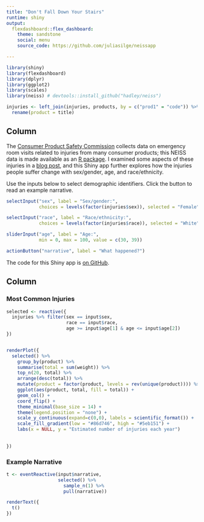```yaml
---
title: "Don't Fall Down Your Stairs"
runtime: shiny
output: 
  flexdashboard::flex_dashboard:
    theme: sandstone
    social: menu
    source_code: https://github.com/juliasilge/neissapp

---
```


```r
library(shiny)
library(flexdashboard)
library(dplyr)
library(ggplot2)
library(scales)
library(neiss) # devtools::install_github("hadley/neiss")

injuries <- left_join(injuries, products, by = c("prod1" = "code")) %>% 
  rename(product = title)
```

Column {.sidebar}
-----------------------------------------------------------------------

The [Consumer Product Safety Commission](http://www.cpsc.gov/en/Research--Statistics/NEISS-Injury-Data/) collects data on emergency room visits related to injuries from many consumer products; this NEISS data is made available as an [R package](https://github.com/hadley/neiss). I examined some aspects of these injuries in a [blog post](http://juliasilge.com/blog/Your-Floor/), and this Shiny app further explores how the injuries people suffer change with sex/gender, age, and race/ethnicity. 

Use the inputs below to select demographic identifiers. Click the button to read an example narrative.

```r
selectInput("sex", label = "Sex/gender:",
            choices = levels(factor(injuries$sex)), selected = "Female")

selectInput("race", label = "Race/ethnicity:",
            choices = levels(factor(injuries$race)), selected = "White")

sliderInput("age", label = "Age:",
            min = 0, max = 100, value = c(30, 39))

actionButton("narrative", label = "What happened?")
```

The code for this Shiny app is [on GitHub](https://github.com/juliasilge/neissapp).

Column 
-----------------------------------------------------------------------

### Most Common Injuries {data-height=800}

```r
selected <- reactive({
  injuries %>% filter(sex == input$sex,
                      race == input$race,
                      age >= input$age[1] & age <= input$age[2]) 
})


renderPlot({
  selected() %>%
    group_by(product) %>%
    summarise(total = sum(weight)) %>% 
    top_n(20, total) %>% 
    arrange(desc(total)) %>%
    mutate(product = factor(product, levels = rev(unique(product)))) %>%
    ggplot(aes(product, total, fill = total)) + 
    geom_col() +
    coord_flip() +
    theme_minimal(base_size = 14) +
    theme(legend.position = "none") +
    scale_y_continuous(expand=c(0,0), labels = scientific_format()) +
    scale_fill_gradient(low = "#86d746", high = "#5eb151") +
    labs(x = NULL, y = "Estimated number of injuries each year")
  
  
})

```

### Example Narrative {data-height=200}

```r
t <- eventReactive(input$narrative, 
                   selected() %>% 
                     sample_n(1) %>% 
                     pull(narrative))

renderText({
  t()
})

```

